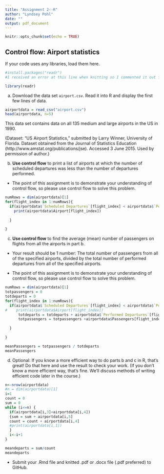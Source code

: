 ```yaml
---
title: "Assignment 2--R"
author: "Lyndsey Pohl"
date: ""
output: pdf_document
---
```


```r
knitr::opts_chunk$set(echo = TRUE)
```

## Control flow:  Airport statistics

If your code uses any libraries, load them here.
```r
#install.packages("readr")
#I received an error at this line when knitting so I commented it out for that part.
```
```r
library(readr)
```
a. Download the data set `airport.csv`.  Read it into R and display the first few lines of data.

```r
airportdata = read_csv("airport.csv")
head(airportdata, n=5)


```

This data set contains data on all 135 medium and large airports in the US in 1990.  

(Dataset:  "US Airport Statistics," submitted by Larry Winner, University of Florida.   Dataset obtained from the Journal of Statistics Education (http://www.amstat.org/publications/jse). Accessed 3 June 2015. Used by permission of author.) 

b. **Use control flow** to print a list of airports at which the number of scheduled departures was less than the number of departures performed.

- The point of this assignment is to demonstrate your understanding of control flow, so please use control flow to solve this problem.

```r
numRows = dim(airportdata)[1]
for(flight_index in 1:numRows){
  if(airportdata$`Scheduled Departures`[flight_index] < airportdata$`Performed Departures`[flight_index]){
    print(airportdata$Airport[flight_index])
    
  }
  
}
```



c. **Use control flow** to find the average (mean) number of passengers on flights from all the airports in part b.

- Your result should be 1 number:  The total number of passengers from all of the specified airports, divided by the total number of performed departures from all of the specified airports.

- The point of this assignment is to demonstrate your understanding of control flow, so please use control flow to solve this problem.

```r
numRows = dim(airportdata)[1]
totpassengers = 0
totdeparts = 0
for(flight_index in 1:numRows){
  if(airportdata$`Scheduled Departures`[flight_index] < airportdata$`Performed Departures`[flight_index]){
#    print(airportdata$Airport[flight_index])
      totdeparts = totdeparts + airportdata$`Performed Departures`[flight_index]
      totpassengers = totpassengers +airportdata$Passengers[flight_index]
    
  }
  
}

meanPassengers = totpassengers / totdeparts
meanPassengers
```

d.  Optional: 	If you know a more efficient way to do parts b and c in R, that's great!  Do that here and use the result to check your work.  (If you don't know a more efficient way, that's fine.  We'll discuss methods of writing efficient code later in the course.)
```r
n<-nrow(airportdata)
#n = dim(airportdata)[1]
i=1
count = 0
sum = 0
while (i<=n) {
  if(airportdata[i,3]<airportdata[i,4])
  {sum = sum + airportdata[i,5]
  count = count + airportdata[i,4]
  #print(airportdata[i,1])
  }
  i<-i+1
}

meandeparts = sum/count
meandeparts
```


-	Submit your .Rmd file and knitted .pdf or .docx file (.pdf preferred) to GitHub.
